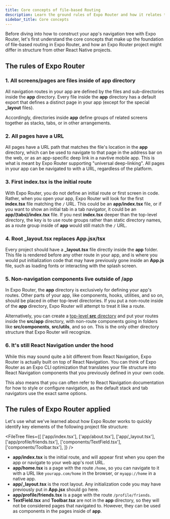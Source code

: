 ```yaml
---
title: Core concepts of file-based Routing
description: Learn the ground rules of Expo Router and how it relates to the rest of your code.
sidebar_title: Core concepts
---
```



Before diving into how to construct your app's navigation tree with Expo Router, let's first understand the core concepts that make up the foundation of file-based routing in Expo Router, and how an Expo Router project might differ in structure from other React Native projects.

## The rules of Expo Router

### 1. All screens/pages are files inside of app directory

All navigation routes in your app are defined by the files and sub-directories inside the **app** directory. Every file inside the **app** directory has a default export that defines a distinct page in your app (except for the special **\_layout** files).

Accordingly, directories inside **app** define groups of related screens together as stacks, tabs, or in other arrangements.

### 2. All pages have a URL

All pages have a URL path that matches the file's location in the **app** directory, which can be used to navigate to that page in the address bar on the web, or as an app-specific deep link in a navtive mobile app. This is what is meant by Expo Router supporting "universal deep-linking". All pages in your app can be navigated to with a URL, regardless of the platform.

### 3. First index.tsx is the initial route

With Expo Router, you do not define an initial route or first screen in code. Rather, when you open your app, Expo Router will look for the first **index.tsx** file matching the `/` URL. This could be an **app/index.tsx** file, or if you want to show an initial tab in a tab navigator, it could be an **app/(tabs)/index.tsx** file. If you nest **index.tsx** deeper than the top-level directory, the key is to use route groups rather than static directory names, as a route group inside of **app** would still match the `/` URL.

### 4. Root \_layout.tsx replaces App.jsx/tsx

Every project should have a **\_layout.tsx** file directly inside the **app** folder. This file is rendered before any other route in your app, and is where you would put initialization code that may have previously gone inside an **App.js** file, such as loading fonts or interacting with the splash screen.

### 5. Non-navigation components live outside of /app

In Expo Router, the **app** directory is exclusively for defining your app's routes. Other parts of your app, like components, hooks, utilities, and so on, should be placed in other top-level directories. If you put a non-route inside of the **app** directory, Expo Router will attempt to treat it like a route.

Alternatively, you can create a [top-level **src** directory](/router/reference/src-directory/) and put your routes inside the **src/app** directory, with non-route components going in folders like **src/components**, **src/utils**, and so on. This is the only other directory structure that Expo Router will recognize.

### 6. It's still React Navigation under the hood

While this may sound quite a bit different from React Navigation, Expo Router is actually built on top of React Navigation. You can think of Expo Router as an Expo CLI optimization that translates your file structure into React Navigation components that you previously defined in your own code.

This also means that you can often refer to React Navigation documentation for how to style or configure navigation, as the default stack and tab navigators use the exact same options.

## The rules of Expo Router applied

Let's use what we've learned about how Expo Router works to quickly identify key elements of the following project file structure:

<FileTree
  files={[
    ['app/index.tsx'],
    ['app/about.tsx'],
    ['app/\_layout.tsx'],
    ['app/profile/friends.tsx'],
    ['components/TextField.tsx'],
    ['components/Toolbar.tsx'],
  ]}
/>

- **app/index.tsx** is the initial route, and will appear first when you open the app or navigate to your web app's root URL.
- **app/home.tsx** is a page with the route `/home`, so you can navigate to it with a URL like `yourapp.com/home` in the browser, or `myapp://home` in a native app.
- **app/\_layout.tsx** is the root layout. Any initialization code you may have previously put in **App.jsx** should go here.
- **app/profile/friends.tsx** is a page with the route `/profile/friends`.
- **TextField.tsx** and **Toolbar.tsx** are not in the **app** directory, so they will not be considered pages that navigated to. However, they can be used as components in the pages inside of **app**.
